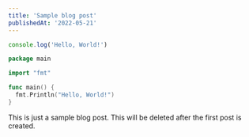 ```yaml
---
title: 'Sample blog post'
publishedAt: '2022-05-21'
---
```


```ts:index.ts
console.log('Hello, World!')
```

```go:main.go
package main

import "fmt"

func main() {
  fmt.Println("Hello, World!")
}
```

This is just a sample blog post. This will be deleted after the first post is created.
